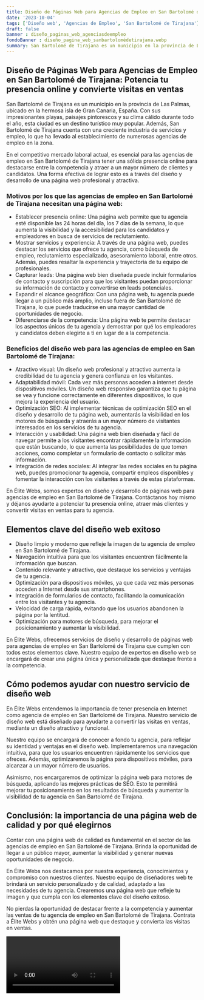 ```yaml
---
title: Diseño de Páginas Web para Agencias de Empleo en San Bartolomé de Tirajana
date: '2023-10-04'
tags: ['Diseño web', 'Agencias de Empleo', 'San Bartolomé de Tirajana']
draft: false
banner : diseño_paginas_web_agenciasdeempleo
fondoBanner : diseño_pagina_web_sanbartolomédetirajana.webp
summary: San Bartolomé de Tirajana es un municipio en la provincia de Las Palmas, ubicado en la hermosa isla de Gran Canaria, España. Con sus impresionantes playas, paisajes pintorescos y su clima cálido durante todo el año, esta ciudad es un destino turístico muy popular. Además, San Bartolomé de Tirajana cuenta con una creciente industria de servicios y empleo, lo que ha llevado al establecimiento de numerosas agencias de empleo en la zona.
---
```


## Diseño de Páginas Web para Agencias de Empleo en San Bartolomé de Tirajana: Potencia tu presencia online y convierte visitas en ventas

San Bartolomé de Tirajana es un municipio en la provincia de Las Palmas, ubicado en la hermosa isla de Gran Canaria, España. Con sus impresionantes playas, paisajes pintorescos y su clima cálido durante todo el año, esta ciudad es un destino turístico muy popular. Además, San Bartolomé de Tirajana cuenta con una creciente industria de servicios y empleo, lo que ha llevado al establecimiento de numerosas agencias de empleo en la zona.

En el competitivo mercado laboral actual, es esencial para las agencias de empleo en San Bartolomé de Tirajana tener una sólida presencia online para destacarse entre la competencia y atraer a un mayor número de clientes y candidatos. Una forma efectiva de lograr esto es a través del diseño y desarrollo de una página web profesional y atractiva.

### Motivos por los que las agencias de empleo en San Bartolomé de Tirajana necesitan una página web:

- Establecer presencia online: Una página web permite que tu agencia esté disponible las 24 horas del día, los 7 días de la semana, lo que aumenta la visibilidad y la accesibilidad para los candidatos y empleadores en busca de servicios de reclutamiento.
- Mostrar servicios y experiencia: A través de una página web, puedes destacar los servicios que ofrece tu agencia, como búsqueda de empleo, reclutamiento especializado, asesoramiento laboral, entre otros. Además, puedes resaltar la experiencia y trayectoria de tu equipo de profesionales.
- Capturar leads: Una página web bien diseñada puede incluir formularios de contacto y suscripción para que los visitantes puedan proporcionar su información de contacto y convertirse en leads potenciales.
- Expandir el alcance geográfico: Con una página web, tu agencia puede llegar a un público más amplio, incluso fuera de San Bartolomé de Tirajana, lo que puede traducirse en una mayor cantidad de oportunidades de negocio.
- Diferenciarse de la competencia: Una página web te permite destacar los aspectos únicos de tu agencia y demostrar por qué los empleadores y candidatos deben elegirte a ti en lugar de a la competencia.

### Beneficios del diseño web para las agencias de empleo en San Bartolomé de Tirajana:

- Atractivo visual: Un diseño web profesional y atractivo aumenta la credibilidad de tu agencia y genera confianza en los visitantes.
- Adaptabilidad móvil: Cada vez más personas acceden a internet desde dispositivos móviles. Un diseño web responsivo garantiza que tu página se vea y funcione correctamente en diferentes dispositivos, lo que mejora la experiencia del usuario.
- Optimización SEO: Al implementar técnicas de optimización SEO en el diseño y desarrollo de tu página web, aumentarás la visibilidad en los motores de búsqueda y atraerás a un mayor número de visitantes interesados en los servicios de tu agencia.
- Interacción y usabilidad: Una página web bien diseñada y fácil de navegar permite a los visitantes encontrar rápidamente la información que están buscando, lo que aumenta las posibilidades de que tomen acciones, como completar un formulario de contacto o solicitar más información.
- Integración de redes sociales: Al integrar las redes sociales en tu página web, puedes promocionar tu agencia, compartir empleos disponibles y fomentar la interacción con los visitantes a través de estas plataformas.

En Élite Webs, somos expertos en diseño y desarrollo de páginas web para agencias de empleo en San Bartolomé de Tirajana. Contáctanos hoy mismo y déjanos ayudarte a potenciar tu presencia online, atraer más clientes y convertir visitas en ventas para tu agencia.

<GifSeo />

<Cta />

## Elementos clave del diseño web exitoso

- Diseño limpio y moderno que refleje la imagen de tu agencia de empleo en San Bartolomé de Tirajana.
- Navegación intuitiva para que los visitantes encuentren fácilmente la información que buscan.
- Contenido relevante y atractivo, que destaque los servicios y ventajas de tu agencia.
- Optimización para dispositivos móviles, ya que cada vez más personas acceden a Internet desde sus smartphones.
- Integración de formularios de contacto, facilitando la comunicación entre los visitantes y tu agencia.
- Velocidad de carga rápida, evitando que los usuarios abandonen la página por la lentitud.
- Optimización para motores de búsqueda, para mejorar el posicionamiento y aumentar la visibilidad.

En Élite Webs, ofrecemos servicios de diseño y desarrollo de páginas web para agencias de empleo en San Bartolomé de Tirajana que cumplen con todos estos elementos clave. Nuestro equipo de expertos en diseño web se encargará de crear una página única y personalizada que destaque frente a la competencia.

## Cómo podemos ayudar con nuestro servicio de diseño web

En Élite Webs entendemos la importancia de tener presencia en Internet como agencia de empleo en San Bartolomé de Tirajana. Nuestro servicio de diseño web está diseñado para ayudarte a convertir las visitas en ventas, mediante un diseño atractivo y funcional.

Nuestro equipo se encargará de conocer a fondo tu agencia, para reflejar su identidad y ventajas en el diseño web. Implementaremos una navegación intuitiva, para que los usuarios encuentren rápidamente los servicios que ofreces. Además, optimizaremos la página para dispositivos móviles, para alcanzar a un mayor número de usuarios.

Asimismo, nos encargaremos de optimizar la página web para motores de búsqueda, aplicando las mejores prácticas de SEO. Esto te permitirá mejorar tu posicionamiento en los resultados de búsqueda y aumentar la visibilidad de tu agencia en San Bartolomé de Tirajana.

## Conclusión: la importancia de una página web de calidad y por qué elegirnos

Contar con una página web de calidad es fundamental en el sector de las agencias de empleo en San Bartolomé de Tirajana. Brinda la oportunidad de llegar a un público mayor, aumentar la visibilidad y generar nuevas oportunidades de negocio.

En Élite Webs nos destacamos por nuestra experiencia, conocimientos y compromiso con nuestros clientes. Nuestro equipo de diseñadores web te brindará un servicio personalizado y de calidad, adaptado a las necesidades de tu agencia. Crearemos una página web que refleje tu imagen y que cumpla con los elementos clave del diseño exitoso.

No pierdas la oportunidad de destacar frente a la competencia y aumentar las ventas de tu agencia de empleo en San Bartolomé de Tirajana. Contrata a Élite Webs y obtén una página web que destaque y convierta las visitas en ventas.

<Video />

<CtaBot job='Agencias de Empleo' city='San Bartolomé de Tirajana'/>

<Gmaps query='San Bartolomé de Tirajana+españa+maps' />